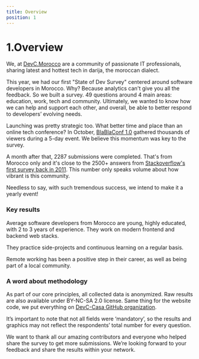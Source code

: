 ```yaml
---
title: Overview
position: 1
---
```


# 1.Overview

We, at [DevC.Morocco](https://www.facebook.com/groups/DevC.Casablanca) are a community of passionate IT professionals, sharing latest and hottest tech in darija, the moroccan dialect.

This year, we had our first "State of Dev Survey" centered around software developers in Morocco. Why? Because analytics can't give you all the feedback. So we built a survey. 49 questions around 4 main areas: education, work, tech and community. Ultimately, we wanted to know how we can help and support each other, and overall, be able to better respond to developers’ evolving needs.

Launching was pretty strategic too. What better time and place than an online tech conference? In October, [BlaBlaConf 1.0](https://blablaconf.com/) gathered thousands of viewers during a 5-day event. We believe this momentum was key to the survey.

A month after that, 2287 submissions were completed. That's from Morocco only and it's close to the 2500+ answers from [Stackoverflow's first survey back in 2011](https://stackoverflow.blog/2011/01/11/survey-says/]). This number only speaks volume about how vibrant is this community.

Needless to say, with such tremendous success, we intend to make it a yearly event!

### Key results

Average software developers from Morocco are young, highly educated, with 2 to 3 years of experience. They work on modern frontend and backend web stacks.

They practice side-projects and continuous learning on a regular basis.

Remote working has been a positive step in their career, as well as being part of a local community.

### A word about methodology

As part of our core principles, all collected data is anonymized. Raw results are also available under BY-NC-SA 2.0 license. Same thing for the website code, we put everything on [DevC-Casa GitHub organization](https://github.com/DevC-Casa/stateofdev.ma).

It’s important to note that not all fields were ‘mandatory’, so the results and graphics may not reflect the respondents’ total number for every question.

We want to thank all our amazing contributors and everyone who helped share the survey to get more submissions. We’re looking forward to your feedback and share the results within your network.
